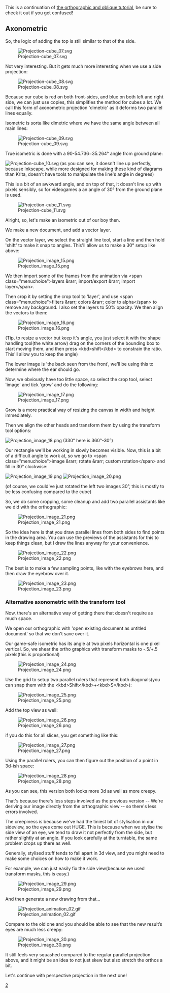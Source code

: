 This is a continuation of [[Projection:_Orthographic_and_Oblique|the orthographic and oblique tutorial]], be sure to check it out if you get confused!

== Axonometric ==

So, the logic of adding the top is still similar to that of the side.

[[File:Projection-cube 07.svg|center]]

Not very interesting. But it gets much more interesting when we use a side projection:

[[File:Projection-cube 08.svg|center]]

Because our cube is red on both front-sides, and blue on both left and right side, we can just use copies, this simplifies the method for cubes a lot. We call this form of axonometric projection 'dimetric' as it deforms two parallel lines equally.

Isometric is sorta like dimetric where we have the same angle between all main lines:

[[File:Projection-cube 09.svg|center]]

True isometric is done with a 90-54.736=35.264° angle from ground plane:

[[File:Projection-cube 10.svg|center]]
(as you can see, it doesn't line up perfectly, because Inkscape, while more designed for making these kind of diagrams than Krita, doesn't have tools to manipulate the line's angle in degrees)

This is a bit of an awkward angle, and on top of that, it doesn't line up with pixels sensibly, so for videogames a an angle of 30° from the ground plane is used.

[[File:Projection-cube 11.svg|center]]

Alright, so, let's make an isometric out of our boy then.

We make a new document, and add a vector layer.

On the vector layer, we select the straight line tool, start a line and then hold 'shift' to make it snap to angles. This'll allow us to make a 30° setup like above:

[[File:Projection image 15.png]]

We then import some of the frames from the animation via &lt;span class="menuchoice">layers &amp;rarr; import/export &amp;rarr; import layer&lt;/span>.

Then crop it by setting the crop tool to 'layer', and use &lt;span class="menuchoice">filters &amp;rarr; colors &amp;rarr; color to alpha&lt;/span> to remove any background. I also set the layers to 50% opacity. We then align the vectors to them:

[[File:Projection image 16.png|center]]

(Tip, to resize a vector but keep it's angle, you just select it with the shape handling tool(the white arrow) drag on the corners of the bounding box to start moving them, and then press &lt;kbd>shift&lt;/kbd> to constrain the ratio. This'll allow you to keep the angle)

The lower image is 'the back seen from the front', we'll be using this to determine where the ear should go.

Now, we obviously have too little space, so select the crop tool, select 'image' and tick 'grow' and do the following:

[[File:Projection image 17.png|center]]

Grow is a more practical way of resizing the canvas in width and height immediately.

Then we align the other heads and transform them by using the transform tool options:

[[File:Projection image 18.png|center]]
(330° here is 360°-30°)

Our rectangle we'll be working in slowly becomes visible. Now, this is a bit of a difficult angle to work at, so we go to &lt;span class="menuchoice">image &amp;rarr; rotate &amp;rarr; custom rotation&lt;/span> and fill in 30° clockwise:

[[File:Projection image 19.png|center]]
[[File:Projection image 20.png|center]]

(of course, we could've just rotated the left two images 30°, this is mostly to be less confusing compared to the cube)

So, we do some cropping, some cleanup and add two parallel assistants like we did with the orthographic:

[[File:Projection image 21.png|center]]

So the idea here is that you draw parallel lines from both sides to find points in the drawing area. You can use the previews of the assistants for this to keep things clean, but I drew the lines anyway for your convenience.

[[File:Projection image 22.png|center]]

The best is to make a few sampling points, like with the eyebrows here, and then draw the eyebrow over it.

[[File:Projection image 23.png|center]]

=== Alternative axonometric with the transform tool ===

Now, there's an alternative way of getting there that doesn't require as much space.

We open our orthographic with 'open existing document as untitled document' so that we don't save over it.

Our game-safe isometric has its angle at two pixels horizontal is one pixel vertical. So, we shear the ortho graphics with transform masks to -.5/+.5 pixels(this is proportional)

[[File:Projection image 24.png|center]]

Use the grid to setup two parallel rulers that represent both diagonals(you can snap them with the &lt;kbd>Shift&lt;/kbd>+&lt;kbd>S&lt;/kbd>):

[[File:Projection image 25.png|center]]

Add the top view as well:

[[File:Projection image 26.png|center]]

if you do this for all slices, you get something like this:

[[File:Projection image 27.png|center]]

Using the parallel rulers, you can then figure out the position of a point in 3d-ish space:

[[File:Projection image 28.png|center]]

As you can see, this version both looks more 3d as well as more creepy.

That's because there's less steps involved as the previous version -- We're deriving our image directly from the orthographic view -- so there's less errors involved.

The creepiness is because we've had the tiniest bit of stylisation in our sideview, so the eyes come out HUGE. This is because when we stylise the side view of an eye, we tend to draw it not perfectly from the side, but rather slightly at an angle. If you look carefully at the turntable, the same problem crops up there as well.

Generally, stylised stuff tends to fall apart in 3d view, and you might need to make some choices on how to make it work.

For example, we can just easily fix the side view(because we used transform masks, this is easy.)

[[File:Projection image 29.png|center]]

And then generate a new drawing from that…

[[File:Projection animation 02.gif|center]]

Compare to the old one and you should be able to see that the new result’s eyes are much less creepy:

[[File:Projection image 30.png|center]]

It still feels very squashed compared to the regular parallel projection above, and it might be an idea to not just skew but also stretch the orthos a bit.

Let's continue with perspective projection in the next one!

[[Category:Projection|2]]
